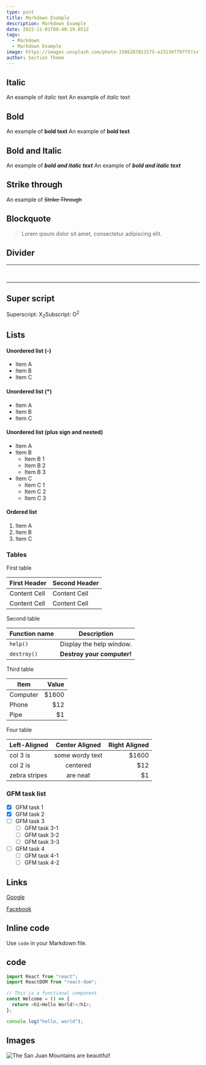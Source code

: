 ```yaml
---
type: post
title: Markdown Example
description: Markdown Example
date: 2022-11-01T08:40:19.051Z
tags:
  - Markdown
  - Markdown Example
image: https://images.unsplash.com/photo-1586287011575-a23134f797f9?ixlib=rb-1.2.1&ixid=eyJhcHBfaWQiOjEyMDd9
author: Section Theme
---
```


## Italic

An example of _italic_ text
An example of _italic_ text

## Bold

An example of **bold text**
An example of **bold text**

## Bold and Italic

An example of **_bold and italic text_**
An example of **_bold and italic text_**

## Strike through

An example of ~~Strike Through~~

## Blockquote

> Lorem ipsum dolor sit amet, consectetur adipiscing elit.

## Divider

---

<br />

---

## Super script

Superscript: X<sub>2</sub>Subscript: O<sup>2</sup>

## Lists

#### Unordered list (-)

- Item A
- Item B
- Item C

#### Unordered list (\*)

- Item A
- Item B
- Item C

#### Unordered list (plus sign and nested)

- Item A
- Item B
  - Item B 1
  - Item B 2
  - Item B 3
- Item C
  - Item C 1
  - Item C 2
  - Item C 3

#### Ordered list

1. Item A
2. Item B
3. Item C

### Tables

First table

| First Header | Second Header |
| ------------ | ------------- |
| Content Cell | Content Cell  |
| Content Cell | Content Cell  |

Second table

| Function name | Description                |
| ------------- | -------------------------- |
| `help()`      | Display the help window.   |
| `destroy()`   | **Destroy your computer!** |

Third table

| Item     | Value |
| -------- | ----: |
| Computer | $1600 |
| Phone    |   $12 |
| Pipe     |    $1 |

Four table

| Left-Aligned  | Center Aligned  | Right Aligned |
| :------------ | :-------------: | ------------: |
| col 3 is      | some wordy text |         $1600 |
| col 2 is      |    centered     |           $12 |
| zebra stripes |    are neat     |            $1 |

### GFM task list

- [x] GFM task 1
- [x] GFM task 2
- [ ] GFM task 3
  - [ ] GFM task 3-1
  - [ ] GFM task 3-2
  - [ ] GFM task 3-3
- [ ] GFM task 4
  - [ ] GFM task 4-1
  - [ ] GFM task 4-2

## Links

[Google](https://google.com)

[Facebook](https://facebook.com)

## Inline code

Use `code` in your Markdown file.

## code

```javascript filename="JavaScript"
import React from "react";
import ReactDOM from "react-dom";

// This is a functional component
const Welcome = () => {
  return <h1>Hello World!</h1>;
};
```

```js filename="example.js"
console.log("hello, world");
```

## Images

![The San Juan Mountains are beautiful!](https://cdn.pixabay.com/photo/2017/02/01/22/02/mountain-landscape-2031539_1280.jpg "San Juan Mountains")
